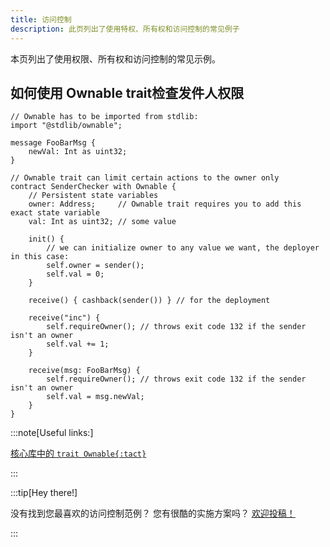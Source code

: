 ```yaml
---
title: 访问控制
description: 此页列出了使用特权、所有权和访问控制的常见例子
---
```


本页列出了使用权限、所有权和访问控制的常见示例。

## 如何使用 Ownable trait检查发件人权限

```tact
// Ownable has to be imported from stdlib:
import "@stdlib/ownable";

message FooBarMsg {
    newVal: Int as uint32;
}

// Ownable trait can limit certain actions to the owner only
contract SenderChecker with Ownable {
    // Persistent state variables
    owner: Address;     // Ownable trait requires you to add this exact state variable
    val: Int as uint32; // some value

    init() {
        // we can initialize owner to any value we want, the deployer in this case:
        self.owner = sender();
        self.val = 0;
    }

    receive() { cashback(sender()) } // for the deployment

    receive("inc") {
        self.requireOwner(); // throws exit code 132 if the sender isn't an owner
        self.val += 1;
    }

    receive(msg: FooBarMsg) {
        self.requireOwner(); // throws exit code 132 if the sender isn't an owner
        self.val = msg.newVal;
    }
}
```

:::note[Useful links:]

  [核心库中的 `trait Ownable{:tact}`](/zh-cn/ref/stdlib-ownable#ownable)

:::

:::tip[Hey there!]

  没有找到您最喜欢的访问控制范例？  您有很酷的实施方案吗？ [欢迎投稿！](https://github.com/tact-lang/tact/issues)

:::
